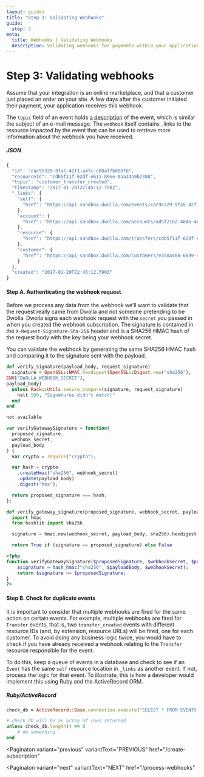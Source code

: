 ```yaml
---
layout: guides
title: "Step 3: Validating Webhooks"
guide:
  step: 3
meta:
  title: Webhooks | Validating Webhooks
  description: Validating webhooks for payments within your application by utilizing our open API with no per transaction fees.
---
```


# Step 3: Validating webhooks

Assume that your integration is an online marketplace, and that a customer just placed an order on your site. A few days after the customer initiated their payment, your application receives this webhook.

The `topic` field of an event holds [a description](http://docs.dwolla.com/#events) of the event, which is similar the subject of an e-mail message. The `webhook` itself contains \_links to the resource impacted by the event that can be used to retrieve more information about the webhook you have received.

##### JSON

```javascript
{
  "id": "cac95329-9fa5-42f1-a4fc-c08af7b868fb",
  "resourceId": "cdb5f11f-62df-e611-80ee-0aa34a9b2388",
  "topic": "customer_transfer_created",
  "timestamp": "2017-01-20T22:45:12.790Z",
  "_links": {
    "self": {
      "href": "https://api-sandbox.dwolla.com/events/cac95329-9fa5-42f1-a4fc-c08af7b868fb"
    },
    "account": {
      "href": "https://api-sandbox.dwolla.com/accounts/ad5f2162-404a-4c4c-994e-6ab6c3a13254"
    },
    "resource": {
      "href": "https://api-sandbox.dwolla.com/transfers/cdb5f11f-62df-e611-80ee-0aa34a9b2388"
    },
    "customer": {
      "href": "https://api-sandbox.dwolla.com/customers/e358a488-6699-4d79-bbfb-c5bf58100ea4"
    }
  },
  "created": "2017-01-20T22:45:12.790Z"
}
```

#### Step A. Authenticating the webhook request

Before we process any data from the webhook we’ll want to validate that the request really came from Dwolla and not someone pretending to be Dwolla. Dwolla signs each webhook request with the `secret` you passed in when you created the webhook subscription. The signature is contained in the `X-Request-Signature-Sha-256` header and is a SHA256 HMAC hash of the request body with the key being your webhook secret.

You can validate the webhook by generating the same SHA256 HMAC hash and comparing it to the signature sent with the payload.

```ruby
def verify_signature(payload_body, request_signature)
  signature = OpenSSL::HMAC.hexdigest(OpenSSL::Digest.new("sha256"),
ENV["DWOLLA_WEBHOOK_SECRET"],
payload_body)
  unless Rack::Utils.secure_compare(signature, request_signature)
    halt 500, "Signatures didn't match!"
  end
end
```

```bash
not available
```

```javascript
var verifyGatewaySignature = function(
  proposed_signature,
  webhook_secret,
  payload_body
) {
  var crypto = require("crypto");

  var hash = crypto
    .createHmac("sha256", webhook_secret)
    .update(payload_body)
    .digest("hex");

  return proposed_signature === hash;
};
```

```python
def verify_gateway_signature(proposed_signature, webhook_secret, payload_body):
  import hmac
  from hashlib import sha256

  signature = hmac.new(webhook_secret, payload_body, sha256).hexdigest()

  return True if (signature == proposed_signature) else False
```

```php
<?php
function verifyGatewaySignature($proposedSignature, $webhookSecret, $payloadBody) {
    $signature = hash_hmac("sha256", $payloadBody, $webhookSecret);
    return $signature == $proposedSignature;
}
?>
```

#### Step B. Check for duplicate events

It is important to consider that multiple webhooks are fired for the same action on certain events. For example, multiple webhooks are fired for `Transfer` events, that is, two `transfer_created` events with different resource IDs (and, by extension, resource URLs) will be fired, one for each customer. To avoid doing any business logic twice, you would have to check if you have already received a webhook relating to the `Transfer` resource responsible for the event.

To do this, keep a queue of events in a database and check to see if an `Event` has the same `self` resource location in `_links` as another event. If not, process the logic for that event. To illustrate, this is how a developer would implement this using Ruby and the ActiveRecord ORM.

##### Ruby/ActiveRecord

```ruby
check_db = ActiveRecord::Base.connection.execute("SELECT * FROM EVENTS WHERE SELF = #{event[:_links][:self].to_s}")

# check_db will be an array of rows returned
unless check_db.length() == 0
    # do something
end
```

<Paginaton
  variant="previous"
  variantText="PREVIOUS"
  href="/create-subscription"
></Paginaton>
<Paginaton
  variant="next"
  variantText="NEXT"
  href="/process-webhooks"
></Paginaton>

